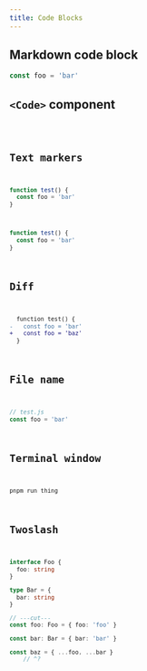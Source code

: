 ```yaml
---
title: Code Blocks
---
```


## Markdown code block

```js
const foo = 'bar'
```

## `<Code>` component


<Code code="const foo = 'bar'" lang="js" />

## Text markers

```js {2}
function test() {
  const foo = 'bar'
}
```

```js "function" ins="foo" del="bar"
function test() {
  const foo = 'bar'
}
```

## Diff

```diff lang="js"
  function test() {
-   const foo = 'bar'
+   const foo = 'baz'
  }
```

## File name

```js
// test.js
const foo = 'bar'
```

## Terminal window

```bash title="Doing something…"
pnpm run thing
```

## Twoslash

```ts twoslash
interface Foo {
  foo: string
}

type Bar = {
  bar: string
}

// ---cut---
const foo: Foo = { foo: 'foo' }

const bar: Bar = { bar: 'bar' }

const baz = { ...foo, ...bar }
    // ^?





```
